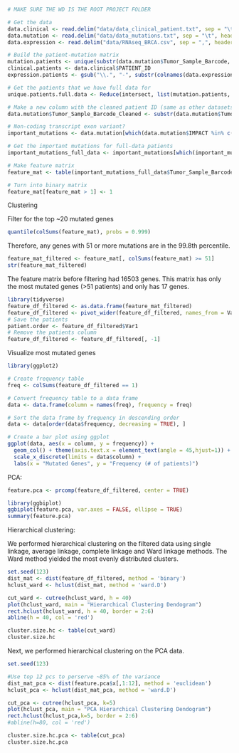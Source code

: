 ```r
# MAKE SURE THE WD IS THE ROOT PROJECT FOLDER

# Get the data
data.clinical <- read.delim("data/data_clinical_patient.txt", sep = "\t", header = TRUE, comment.char = "#")
data.mutation <- read.delim("data/data_mutations.txt", sep = "\t", header = TRUE, comment.char = "#")
data.expression <- read.delim("data/RNAseq_BRCA.csv", sep = ",", header = TRUE, comment.char = "#")
```

```r
# Build the patient-mutation matrix
mutation.patients <- unique(substr(data.mutation$Tumor_Sample_Barcode, 1, 12))
clinical.patients <- data.clinical$PATIENT_ID
expression.patients <- gsub("\\.", "-", substr(colnames(data.expression), 1, 12)[-1])

# Get the patients that we have full data for
unique.patients.full.data <- Reduce(intersect, list(mutation.patients, clinical.patients, expression.patients))

# Make a new column with the cleaned patient ID (same as other datasets)
data.mutation$Tumor_Sample_Barcode_Cleaned <- substr(data.mutation$Tumor_Sample_Barcode, 1, 12)

# Non-coding transcript exon variant?
important_mutations <- data.mutation[which(data.mutation$IMPACT %in% c("HIGH", "MODERATE")), ]

# Get the important mutations for full-data patients
important_mutations_full_data <- important_mutations[which(important_mutations$Tumor_Sample_Barcode_Cleaned %in% unique.patients.full.data), ]

# Make feature matrix
feature_mat <- table(important_mutations_full_data$Tumor_Sample_Barcode_Cleaned, important_mutations_full_data$Hugo_Symbol)

# Turn into binary matrix
feature_mat[feature_mat > 1] <- 1
```

Clustering

Filter for the top ~20 mutated genes
```r
quantile(colSums(feature_mat), probs = 0.999)
```
Therefore, any genes with 51 or more mutations are in the 99.8th percentile.

```r
feature_mat_filtered <- feature_mat[, colSums(feature_mat) >= 51]
str(feature_mat_filtered)
```
The feature matrix before filtering had 16503 genes. This matrix has only the most mutated genes (>51 patients) and only has 17 genes.

```r
library(tidyverse)
feature_df_filtered <- as.data.frame(feature_mat_filtered)
feature_df_filtered <- pivot_wider(feature_df_filtered, names_from = Var2, values_from = Freq)
# Save the patients
patient.order <- feature_df_filtered$Var1
# Remove the patients column
feature_df_filtered <- feature_df_filtered[, -1]
```

Visualize most mutated genes
```r
library(ggplot2)

# Create frequency table
freq <- colSums(feature_df_filtered == 1)

# Convert frequency table to a data frame
data <- data.frame(column = names(freq), frequency = freq)

# Sort the data frame by frequency in descending order
data <- data[order(data$frequency, decreasing = TRUE), ]

# Create a bar plot using ggplot
ggplot(data, aes(x = column, y = frequency)) +
  geom_col() + theme(axis.text.x = element_text(angle = 45,hjust=1)) + 
  scale_x_discrete(limits = data$column) +
  labs(x = "Mutated Genes", y = "Frequency (# of patients)")
```

PCA:
```r
feature.pca <- prcomp(feature_df_filtered, center = TRUE)

library(ggbiplot)
ggbiplot(feature.pca, var.axes = FALSE, ellipse = TRUE)
summary(feature.pca)
```

Hierarchical clustering:

We performed hierarchical clustering on the filtered data using single linkage, average linkage, complete linkage and Ward linkage methods. The Ward method yielded the most evenly distributed clusters.
```r
set.seed(123)
dist_mat <- dist(feature_df_filtered, method = 'binary')
hclust_ward <- hclust(dist_mat, method = 'ward.D')
```
```r
cut_ward <- cutree(hclust_ward, h = 40)
plot(hclust_ward, main = "Hierarchical Clustering Dendogram")
rect.hclust(hclust_ward, h = 40, border = 2:6)
abline(h = 40, col = 'red')
```
```r
cluster.size.hc <- table(cut_ward)
cluster.size.hc
```

Next, we performed hierarchical clustering on the PCA data.
```r
set.seed(123)

#Use top 12 pcs to perserve ~85% of the variance
dist_mat_pca <- dist(feature.pca$x[,1:12], method = 'euclidean')
hclust_pca <- hclust(dist_mat_pca, method = 'ward.D')
```
```r
cut_pca <- cutree(hclust_pca, k=5)
plot(hclust_pca, main = "PCA Hierarchical Clustering Dendogram")
rect.hclust(hclust_pca,k=5, border = 2:6)
#abline(h=80, col = 'red')
```
```r
cluster.size.hc.pca <- table(cut_pca)
cluster.size.hc.pca
```
